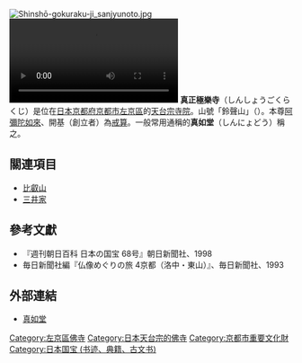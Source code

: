 {{日本寺院
| name = 真正極樂寺
| img = File:Shinnyodo.jpg
| img_capt = 從本堂（重要文化財）望三重塔
| image_width = 280
| nihongo = 真正極楽寺
| hiragana = しんしょうごくらくじ
| romaji = Shinshōgokuraku-ji
| location = [[京都府|京都府]][[京都市|京都市]][[左京區|左京區]]淨土寺真如町82
| sangou = 鈴聲山
| section = [[天台宗|天台宗]]
| god = [[阿彌陀如來|阿彌陀如來]]（重要文化財）
| found_year = [[永觀|永觀]]2年（984年）
| founder = [[戒算|戒算]]（開基）
| official_name = 
| alias = 
| struct = 
| title = [[洛陽三十三所觀音靈場|洛陽三十三所觀音靈場]]5番（新長谷寺）
| cultural_collection = 法華經6卷（國寶）<br>本堂、木造阿彌陀如來立像、絹本著色普賢菩薩像 他（重要文化財）
}}
[[File:Shinshō-gokuraku-ji_sanjyunoto.jpg|thumb]]
[[File:Shinnyo-do_05.ogv|thumb]]
'''真正極樂寺'''（しんしょうごくらくじ）是位在[[日本|日本]][[京都府|京都府]][[京都市|京都市]][[左京區|左京區]]的[[天台宗|天台宗]][[寺院|寺院]]。山號「鈴聲山」（{{lang|ja|れいしょうざん}}）。本尊[[阿彌陀如來|阿彌陀如來]]、開基（創立者）為[[戒算|戒算]]。一般常用通稱的'''真如堂'''（しんにょどう）稱之。

== 關連項目 ==
*[[比叡山|比叡山]]
*[[三井家|三井家]]

==參考文獻==
{{refbegin}}
*『週刊朝日百科 日本の国宝 68号』朝日新聞社、1998
*毎日新聞社編『仏像めぐりの旅 4京都（洛中・東山）』、毎日新聞社、1993
{{refend}}

== 外部連結 ==
{{Commonscat|Shinshō-gokuraku-ji}}
* [http://shin-nyo-do.jp/ 真如堂] {{Wayback|url=http://shin-nyo-do.jp/ |date=20210427083823 }}

{{DEFAULTSORT:Shinshogokurakuji}}
[[Category:左京區佛寺|Category:左京區佛寺]]
[[Category:日本天台宗的佛寺|Category:日本天台宗的佛寺]]
[[Category:京都市重要文化財|Category:京都市重要文化財]]
[[Category:日本国宝_(书迹、典籍、古文书)|Category:日本国宝 (书迹、典籍、古文书)]]